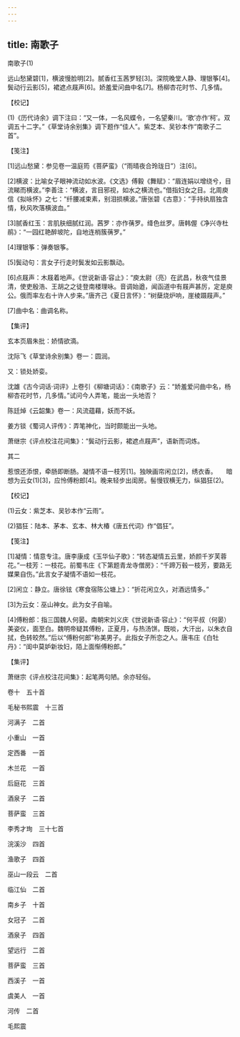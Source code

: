 ```yaml
---
---
---
```

title: 南歌子
---



南歌子(1)


远山愁黛碧[1]，横波慢脸明[2]。腻香红玉茜罗轻[3]。深院晚堂人静、理银筝[4]。　　鬓动行云影[5]，裙遮点屐声[6]。娇羞爱问曲中名[7]。杨柳杏花时节、几多情。





【校记】


(1)《历代诗余》调下注曰：“又一体，一名风蝶令，一名望秦川。‘歌’亦作‘柯’。双调五十二字。”《草堂诗余别集》调下题作“佳人”。紫芝本、吴钞本作“南歌子二首”。





【笺注】


[1]远山愁黛：参见卷一温庭筠《菩萨蛮》（“雨晴夜合玲珑日”）注[6]。

[2]横波：比喻女子眼神流动如水波。《文选》傅毅《舞赋》：“眉连娟以增绕兮，目流睇而横波。”李善注：“横波，言目邪视，如水之横流也。”借指妇女之目。北周庾信《拟咏怀》之七：“纤腰减束素，别泪损横波。”唐张碧《古意》：“手持纨扇独含情，秋风吹落横波血。”

[3]腻香红玉：言肌肤细腻红润。茜罗：亦作蒨罗。绛色丝罗。唐韩偓《净兴寺杜鹃》：“一园红艳醉坡陀，自地连梢簇蒨罗。”

[4]理银筝：弹奏银筝。

[5]鬓动句：言女子行走时鬓发如云影飘动。

[6]点屐声：木屐着地声。《世说新语·容止》：“庾太尉（亮）在武昌，秋夜气佳景清，使吏殷浩、王胡之之徒登南楼理咏。音调始遒，闻函道中有屐声甚厉，定是庾公。俄而率左右十许人步来。”唐齐己《夏日言怀》：“树蘖烧炉响，崖棱蹑屐声。”

[7]曲中名：曲调名称。





【集评】


玄本页眉朱批：娇情欲滴。

沈际飞《草堂诗余别集》卷一：圆润。

又：锁处娇娈。

沈雄《古今词话·词评》上卷引《柳塘词话》：《南歌子》云：“娇羞爱问曲中名，杨柳杏花时节，几多情。”试问今人弄笔，能出一头地否？

陈廷焯《云韶集》卷一：风流蕴藉，妖而不妖。

姜方锬《蜀词人评传》：弄笔神化，当时颇能出一头地。

萧继宗《评点校注花间集》：“鬓动行云影，裙遮点屐声”，语新而词炼。





其二


惹恨还添恨，牵肠即断肠。凝情不语一枝芳[1]。独映画帘闲立[2]，绣衣香。　　暗想为云女(1)[3]，应怜傅粉郎[4]。晚来轻步出闺房。髻慢钗横无力，纵猖狂(2)。





【校记】


(1)云女：紫芝本、吴钞本作“云雨”。

(2)猖狂：陆本、茅本、玄本、林大椿《唐五代词》作“倡狂”。





【笺注】


[1]凝情：情意专注。唐李康成《玉华仙子歌》：“转态凝情五云里，娇颜千岁芙蓉花。”一枝芳：一枝花。前蜀韦庄《下第题青龙寺僧房》：“千蹄万毂一枝芳，要路无媒果自伤。”此言女子凝情不语如一枝花。

[2]闲立：静立。唐徐铉《寒食宿陈公塘上》：“折花闲立久，对酒远情多。”

[3]为云女：巫山神女。此为女子自喻。

[4]傅粉郎：指三国魏人何晏。南朝宋刘义庆《世说新语·容止》：“何平叔（何晏）美姿仪，面至白。魏明帝疑其傅粉，正夏月，与热汤饼。既啖，大汗出，以朱衣自拭，色转皎然。”后以“傅粉何郎”称美男子。此指女子所恋之人。唐韦庄《白牡丹》：“闺中莫妒新妆妇，陌上面惭傅粉郎。”





【集评】


萧继宗《评点校注花间集》：起笔两句陋。余亦轻俗。







卷十　五十首


毛秘书熙震　十三首


河满子　二首

小重山　一首

定西番　一首

木兰花　一首

后庭花　三首

酒泉子　二首

菩萨蛮　三首





李秀才珣　三十七首


浣溪沙　四首

渔歌子　四首

巫山一段云　二首

临江仙　二首

南乡子　十首

女冠子　二首

酒泉子　四首

望远行　二首

菩萨蛮　三首

西溪子　一首

虞美人　一首

河传　二首







毛熙震